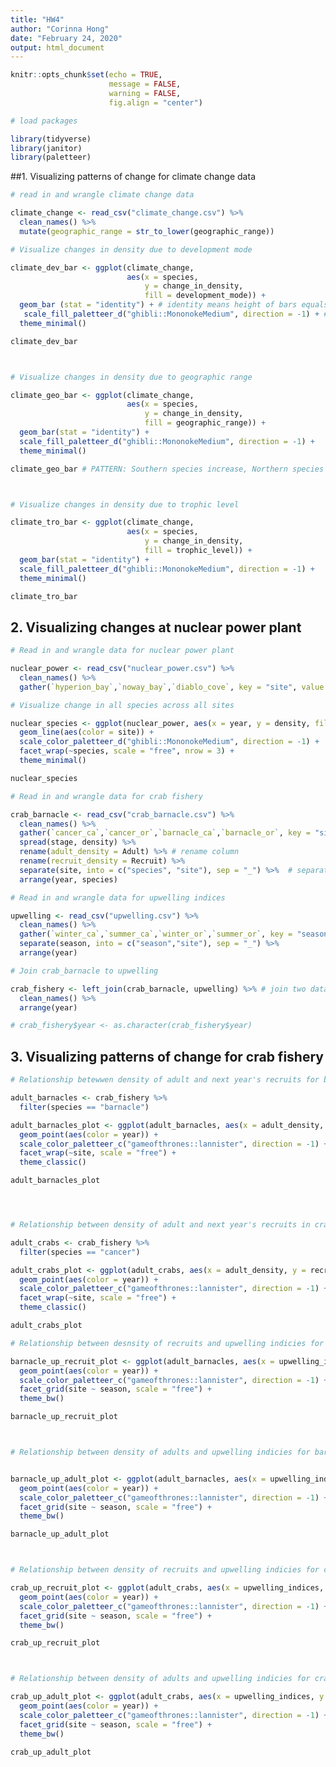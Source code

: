 ```yaml
---
title: "HW4"
author: "Corinna Hong"
date: "February 24, 2020"
output: html_document
---
```


```r
knitr::opts_chunk$set(echo = TRUE,
                      message = FALSE,
                      warning = FALSE,
                      fig.align = "center")
```

```r

# load packages

library(tidyverse)
library(janitor)
library(paletteer)

```

##1. Visualizing patterns of change for climate change data
```r

# read in and wrangle climate change data

climate_change <- read_csv("climate_change.csv") %>% 
  clean_names() %>% 
  mutate(geographic_range = str_to_lower(geographic_range))

```

```r

# Visualize changes in density due to development mode

climate_dev_bar <- ggplot(climate_change,
                          aes(x = species,
                              y = change_in_density,
                              fill = development_mode)) +
  geom_bar (stat = "identity") + # identity means height of bars equals actual value
   scale_fill_paletteer_d("ghibli::MononokeMedium", direction = -1) + # direction -1 means start from the right side of the palette
  theme_minimal()

climate_dev_bar



# Visualize changes in density due to geographic range

climate_geo_bar <- ggplot(climate_change,
                          aes(x = species,
                              y = change_in_density,
                              fill = geographic_range)) +
  geom_bar(stat = "identity") +
  scale_fill_paletteer_d("ghibli::MononokeMedium", direction = -1) +
  theme_minimal()

climate_geo_bar # PATTERN: Southern species increase, Northern species decreased.



# Visualize changes in density due to trophic level

climate_tro_bar <- ggplot(climate_change,
                          aes(x = species,
                              y = change_in_density,
                              fill = trophic_level)) +
  geom_bar(stat = "identity") +
  scale_fill_paletteer_d("ghibli::MononokeMedium", direction = -1) +
  theme_minimal()

climate_tro_bar


```

## 2. Visualizing changes at nuclear power plant
```r

# Read in and wrangle data for nuclear power plant

nuclear_power <- read_csv("nuclear_power.csv") %>% 
  clean_names() %>% 
  gather(`hyperion_bay`,`noway_bay`,`diablo_cove`, key = "site", value = "density") # Density measured in (# of individuals/100m2)

```

```r

# Visualize change in all species across all sites

nuclear_species <- ggplot(nuclear_power, aes(x = year, y = density, fill = site)) +
  geom_line(aes(color = site)) +
  scale_color_paletteer_d("ghibli::MononokeMedium", direction = -1) +
  facet_wrap(~species, scale = "free", nrow = 3) +
  theme_minimal()

nuclear_species

```

```r

# Read in and wrangle data for crab fishery

crab_barnacle <- read_csv("crab_barnacle.csv") %>% 
  clean_names() %>% 
  gather(`cancer_ca`,`cancer_or`,`barnacle_ca`,`barnacle_or`, key = "site", value = "density") %>% 
  spread(stage, density) %>% 
  rename(adult_density = Adult) %>% # rename column
  rename(recruit_density = Recruit) %>% 
  separate(site, into = c("species", "site"), sep = "_") %>%  # separate species from site
  arrange(year, species)

```

```r

# Read in and wrangle data for upwelling indices

upwelling <- read_csv("upwelling.csv") %>% 
  clean_names() %>% 
  gather(`winter_ca`,`summer_ca`,`winter_or`,`summer_or`, key = "season", value = "upwelling_indices") %>% # gather seasons & put values in a separate col
  separate(season, into = c("season","site"), sep = "_") %>% 
  arrange(year)

```

```r

# Join crab_barnacle to upwelling

crab_fishery <- left_join(crab_barnacle, upwelling) %>% # join two dataframes, default wwill join by matching columns in this case, "year" and "site"
  clean_names() %>% 
  arrange(year)

# crab_fishery$year <- as.character(crab_fishery$year) 

```

## 3. Visualizing patterns of change for crab fishery
```r

# Relationship betewwen density of adult and next year's recruits for barnacles

adult_barnacles <- crab_fishery %>% 
  filter(species == "barnacle")

adult_barnacles_plot <- ggplot(adult_barnacles, aes(x = adult_density, y = recruit_density)) +
  geom_point(aes(color = year)) +
  scale_color_paletteer_c("gameofthrones::lannister", direction = -1) +
  facet_wrap(~site, scale = "free") +
  theme_classic()

adult_barnacles_plot




# Relationship between density of adult and next year's recruits in crabs

adult_crabs <- crab_fishery %>% 
  filter(species == "cancer")

adult_crabs_plot <- ggplot(adult_crabs, aes(x = adult_density, y = recruit_density)) +
  geom_point(aes(color = year)) +
  scale_color_paletteer_c("gameofthrones::lannister", direction = -1) +
  facet_wrap(~site, scale = "free") +
  theme_classic()

adult_crabs_plot


```

```r

# Relationship between desnsity of recruits and upwelling indicies for barnacles

barnacle_up_recruit_plot <- ggplot(adult_barnacles, aes(x = upwelling_indices, y = recruit_density)) +
  geom_point(aes(color = year)) +
  scale_color_paletteer_c("gameofthrones::lannister", direction = -1) +
  facet_grid(site ~ season, scale = "free") +
  theme_bw()

barnacle_up_recruit_plot



# Relationship between density of adults and upwelling indicies for barnacles


barnacle_up_adult_plot <- ggplot(adult_barnacles, aes(x = upwelling_indices, y = adult_density)) +
  geom_point(aes(color = year)) +
  scale_color_paletteer_c("gameofthrones::lannister", direction = -1) +
  facet_grid(site ~ season, scale = "free") +
  theme_bw()

barnacle_up_adult_plot



# Relationship between density of recruits and upwelling indicies for crabs

crab_up_recruit_plot <- ggplot(adult_crabs, aes(x = upwelling_indices, y = recruit_density)) +
  geom_point(aes(color = year)) +
  scale_color_paletteer_c("gameofthrones::lannister", direction = -1) +
  facet_grid(site ~ season, scale = "free") +
  theme_bw()

crab_up_recruit_plot



# Relationship between density of adults and upwelling indicies for crabs

crab_up_adult_plot <- ggplot(adult_crabs, aes(x = upwelling_indices, y = adult_density)) +
  geom_point(aes(color = year)) +
  scale_color_paletteer_c("gameofthrones::lannister", direction = -1) +
  facet_grid(site ~ season, scale = "free") +
  theme_bw()

crab_up_adult_plot

```


